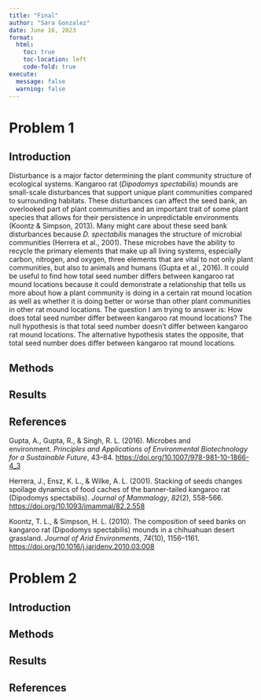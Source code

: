 ```yaml
---
title: "Final"
author: "Sara Gonzalez"
date: June 16, 2023
format:
  html:
    toc: true
    toc-location: left
    code-fold: true
execute:
  message: false
  warning: false
---
```


# Problem 1

## Introduction

Disturbance is a major factor determining the plant community structure of ecological systems. Kangaroo rat (*Dipodomys spectabilis*) mounds are small-scale disturbances that support unique plant communities compared to surrounding habitats. These disturbances can affect the seed bank, an overlooked part of plant communities and an important trait of some plant species that allows for their persistence in unpredictable environments (Koontz & Simpson, 2013). Many might care about these seed bank disturbances because *D. spectabilis* manages the structure of microbial communities (Herrera et al., 2001). These microbes have the ability to recycle the primary elements that make up all living systems, especially carbon, nitrogen, and oxygen, three elements that are vital to not only plant communities, but also to animals and humans (Gupta et al., 2016). It could be useful to find how total seed number differs between kangaroo rat mound locations because it could demonstrate a relationship that tells us more about how a plant community is doing in a certain rat mound location as well as whether it is doing better or worse than other plant communities in other rat mound locations. The question I am trying to answer is: How does total seed number differ between kangaroo rat mound locations? The null hypothesis is that total seed number doesn't differ between kangaroo rat mound locations. The alternative hypothesis states the opposite, that total seed number does differ between kangaroo rat mound locations.

## Methods

## Results 

## References

Gupta, A., Gupta, R., & Singh, R. L. (2016). Microbes and environment. *Principles and Applications of Environmental Biotechnology for a Sustainable Future*, 43--84. <https://doi.org/10.1007/978-981-10-1866-4_3>

Herrera, J., Ensz, K. L., & Wilke, A. L. (2001). Stacking of seeds changes spoilage dynamics of food caches of the banner-tailed kangaroo rat (Dipodomys spectabilis). *Journal of Mammalogy*, *82*(2), 558--566. <https://doi.org/10.1093/jmammal/82.2.558>

Koontz, T. L., & Simpson, H. L. (2010). The composition of seed banks on kangaroo rat (Dipodomys spectabilis) mounds in a chihuahuan desert grassland. *Journal of Arid Environments*, *74*(10), 1156--1161. <https://doi.org/10.1016/j.jaridenv.2010.03.008>

# Problem 2

## Introduction

## Methods

## Results

## References
